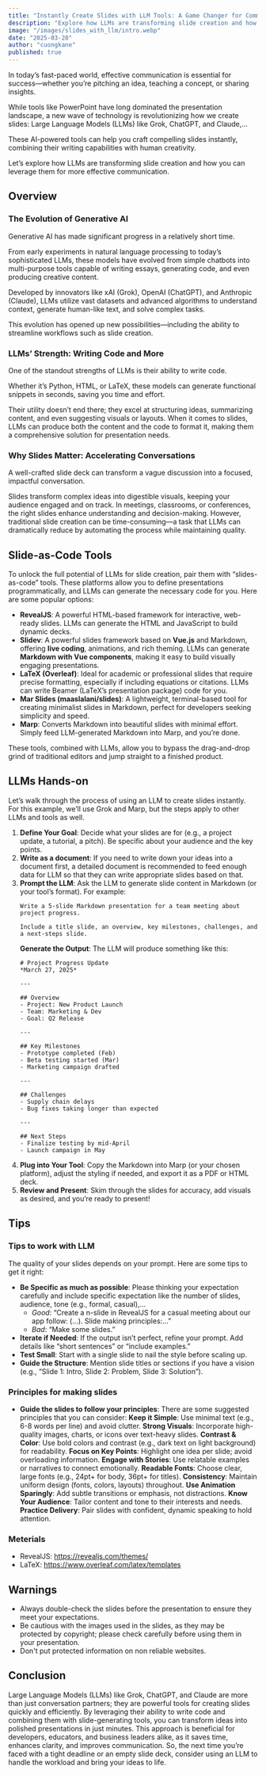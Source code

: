 ```yaml
---
title: "Instantly Create Slides with LLM Tools: A Game Changer for Communication"
description: "Explore how LLMs are transforming slide creation and how you can leverage them for more effective communication."
image: "/images/slides_with_llm/intro.webp"
date: "2025-03-28"
author: "cuongkane"
published: true
---
```


In today’s fast-paced world, effective communication is essential for success—whether you’re pitching an idea, teaching a concept, or sharing insights.

While tools like PowerPoint have long dominated the presentation landscape, a new wave of technology is revolutionizing how we create slides: Large Language Models (LLMs) like Grok, ChatGPT, and Claude,...

These AI-powered tools can help you craft compelling slides instantly, combining their writing capabilities with human creativity.

Let’s explore how LLMs are transforming slide creation and how you can leverage them for more effective communication.

## Overview

### The Evolution of Generative AI

Generative AI has made significant progress in a relatively short time.

From early experiments in natural language processing to today’s sophisticated LLMs, these models have evolved from simple chatbots into multi-purpose tools capable of writing essays, generating code, and even producing creative content.

Developed by innovators like xAI (Grok), OpenAI (ChatGPT), and Anthropic (Claude), LLMs utilize vast datasets and advanced algorithms to understand context, generate human-like text, and solve complex tasks.

This evolution has opened up new possibilities—including the ability to streamline workflows such as slide creation.

### LLMs’ Strength: Writing Code and More

One of the standout strengths of LLMs is their ability to write code.

Whether it’s Python, HTML, or LaTeX, these models can generate functional snippets in seconds, saving you time and effort.

Their utility doesn’t end there; they excel at structuring ideas, summarizing content, and even suggesting visuals or layouts. When it comes to slides, LLMs can produce both the content and the code to format it, making them a comprehensive solution for presentation needs.

### Why Slides Matter: Accelerating Conversations

A well-crafted slide deck can transform a vague discussion into a focused, impactful conversation.

Slides transform complex ideas into digestible visuals, keeping your audience engaged and on track. In meetings, classrooms, or conferences, the right slides enhance understanding and decision-making. However, traditional slide creation can be time-consuming—a task that LLMs can dramatically reduce by automating the process while maintaining quality.

## Slide-as-Code Tools

To unlock the full potential of LLMs for slide creation, pair them with “slides-as-code” tools. These platforms allow you to define presentations programmatically, and LLMs can generate the necessary code for you. Here are some popular options:

- **RevealJS**: A powerful HTML-based framework for interactive, web-ready slides. LLMs can generate the HTML and JavaScript to build dynamic decks.
- **Slidev**: A powerful slides framework based on **Vue.js** and Markdown, offering **live coding**, animations, and rich theming. LLMs can generate **Markdown with Vue components**, making it easy to build visually engaging presentations.
- **LaTeX (Overleaf)**: Ideal for academic or professional slides that require precise formatting, especially if including equations or citations. LLMs can write Beamer (LaTeX’s presentation package) code for you.
- **Mar Slides (maaslalani/slides)**: A lightweight, terminal-based tool for creating minimalist slides in Markdown, perfect for developers seeking simplicity and speed.
- **Marp**: Converts Markdown into beautiful slides with minimal effort. Simply feed LLM-generated Markdown into Marp, and you’re done.

These tools, combined with LLMs, allow you to bypass the drag-and-drop grind of traditional editors and jump straight to a finished product.

## LLMs Hands-on

Let’s walk through the process of using an LLM to create slides instantly. For this example, we’ll use Grok and Marp, but the steps apply to other LLMs and tools as well.

1. **Define Your Goal**: Decide what your slides are for (e.g., a project update, a tutorial, a pitch). Be specific about your audience and the key points.
2. **Write as a document**: If you need to write down your ideas into a document first, a detailed document is recommended to feed enough data for LLM so that they can write appropriate slides based on that.
3. **Prompt the LLM**: Ask the LLM to generate slide content in Markdown (or your tool’s format). For example:
   ```
   Write a 5-slide Markdown presentation for a team meeting about project progress.

   Include a title slide, an overview, key milestones, challenges, and a next-steps slide.
   ```
   **Generate the Output**: The LLM will produce something like this:
   ```
   # Project Progress Update
   *March 27, 2025*

   ---

   ## Overview
   - Project: New Product Launch
   - Team: Marketing & Dev
   - Goal: Q2 Release

   ---

   ## Key Milestones
   - Prototype completed (Feb)
   - Beta testing started (Mar)
   - Marketing campaign drafted

   ---

   ## Challenges
   - Supply chain delays
   - Bug fixes taking longer than expected

   ---

   ## Next Steps
   - Finalize testing by mid-April
   - Launch campaign in May
   ```
5. **Plug into Your Tool**: Copy the Markdown into Marp (or your chosen platform), adjust the styling if needed, and export it as a PDF or HTML deck.
6. **Review and Present**: Skim through the slides for accuracy, add visuals as desired, and you’re ready to present!

## Tips

### Tips to work with LLM
The quality of your slides depends on your prompt. Here are some tips to get it right:
- **Be Specific as much as possible**: Please thinking your expectation carefully and include specific expectation like the number of slides, audience, tone (e.g., formal, casual),...
  - *Good*: “Create a n-slide in RevealJS for a casual meeting about our app follow: (...). Slide making principles:...”
  - *Bad*: “Make some slides.”
- **Iterate if Needed**: If the output isn’t perfect, refine your prompt. Add details like “short sentences” or “include examples.”
- **Test Small**: Start with a single slide to nail the style before scaling up.
- **Guide the Structure**: Mention slide titles or sections if you have a vision (e.g., “Slide 1: Intro, Slide 2: Problem, Slide 3: Solution”).

### Principles for making slides 
- **Guide the slides to follow your principles**: There are some suggested principles that you can consider:
    **Keep it Simple**: Use minimal text (e.g., 6-8 words per line) and avoid clutter.
    **Strong Visuals**: Incorporate high-quality images, charts, or icons over text-heavy slides.
    **Contrast & Color**: Use bold colors and contrast (e.g., dark text on light background) for readability.
    **Focus on Key Points**: Highlight one idea per slide; avoid overloading information.
    **Engage with Stories**: Use relatable examples or narratives to connect emotionally.
    **Readable Fonts**: Choose clear, large fonts (e.g., 24pt+ for body, 36pt+ for titles).
    **Consistency**: Maintain uniform design (fonts, colors, layouts) throughout.
    **Use Animation Sparingly**: Add subtle transitions or emphasis, not distractions.
    **Know Your Audience**: Tailor content and tone to their interests and needs.
    **Practice Delivery**: Pair slides with confident, dynamic speaking to hold attention.
### Meterials
- RevealJS: https://revealjs.com/themes/
- LaTeX: https://www.overleaf.com/latex/templates

## Warnings
- Always double-check the slides before the presentation to ensure they meet your expectations.
- Be cautious with the images used in the slides, as they may be protected by copyright; please check carefully before using them in your presentation.
- Don't put protected information on non reliable websites.

## Conclusion

Large Language Models (LLMs) like Grok, ChatGPT, and Claude are more than just conversation partners; they are powerful tools for creating slides quickly and efficiently.
By leveraging their ability to write code and combining them with slide-generating tools, you can transform ideas into polished presentations in just minutes.
This approach is beneficial for developers, educators, and business leaders alike, as it saves time, enhances clarity, and improves communication.
So, the next time you’re faced with a tight deadline or an empty slide deck, consider using an LLM to handle the workload and bring your ideas to life.
